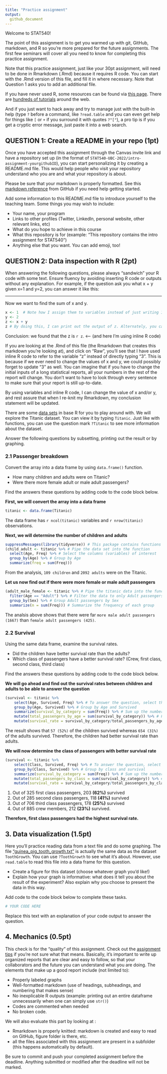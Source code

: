 ```yaml
---
title: "Practice assignment"
output: 
  github_document
---
```


Welcome to STAT540! 

The point of this assignment is to get you warmed up with git, GitHub, markdown, and R so you're more prepared for the future assignments. The first few seminars will cover all you need to know for completing this practice assignment. 

Note that this practice assignment, just like your 30pt assignment, will need to be done in Rmarkdown (.Rmd) because it requires R code. You can start with the .Rmd version of this file, and fill it in where necessary. Note that Question 1 asks you to add an additional file. 

If you have never used R, some resources can be found via [this page](https://support.rstudio.com/hc/en-us/articles/201141096-Getting-Started-with-R). There are [hundreds of tutorials](https://www.google.ca/search?q=R+tutorial) around the web. 

And if you just want to hack away and try to manage just with the built-in help (type `?` before a command, like `?read.table` and you can even get help for things like `[` or `+` if you surround it with quotes `?"["`), a pro tip is if you get a cryptic error message, just paste it into a web search.

## QUESTION 1: Create a README in your repo (1pt)

Once you have accepted this assignment through the Canvas invite link and have a repository set up (in the format of `STAT540-UBC-2022/intro-assignment-yourgithubID`), you can start personalizing it by creating a README.md file. This would help people who visit your repository understand who you are and what your repository is about. 

Please be sure that your markdown is properly formatted. See this [markdown reference](https://guides.github.com/features/mastering-markdown/) from GitHub if you need help getting started. 

Add some information to this README.md file to introduce yourself to the teaching team. Some things you may wish to include:

- Your name, your program 
- Links to other profiles (Twitter, LinkedIn, personal website, other relevant links, etc)
- What do you hope to achieve in this course
- What this repository is for (example: "This repository contains the intro assignment for STAT540")
- Anything else that you want. You can add emoji, too! 

## QUESTION 2: Data inspection with R (2pt)

When answering the following questions, please always "sandwich" your R code with some text. Ensure fluency by avoiding inserting R code or outputs without any explanation. For example, if the question ask you what x + y given x=1 and y=2, you can answer it like this: 

----

Now we want to find the sum of x and y.

```r
x <- 1  # Note how I assign them to variables instead of just writing 1+2
y <- 2 
z <- x + y
z # By doing this, I can print out the output of z. Alternately, you can also do (z <- x+y). 
```

Conclusion: we found that the z is `r z`. <---- (and here I'm using inline R code)

If you are looking at the .Rmd of this file (the Rmarkdown that creates this markdown you're looking at), and click on "Raw", you'll see that I have used inline R code to refer to the variable "z" instead of directly typing "3". This is because if we ever need to change the values of x and y, we could possibly forget to update "3" as well. You can imagine that if you have to change the initial inputs of a long statistical reports, all your numbers in the rest of the report will change. You don't want to have to look through every sentence to make sure that your report is still up-to-date. 

By using variables and inline R code, I can change the value of x and/or y, and rest assure that when I re-knit my Rmarkdown, my conclusion statement will be updated. 

There are some [data sets](https://stat.ethz.ch/R-manual/R-devel/library/datasets/html/00Index.html) in base R for you to play around with. We will explore the Titanic dataset. You can view it by typing `Titanic`. Just like with functions, you can use the question mark `?Titanic` to see more information about the dataset. 

Answer the following questions by subsetting, printing out the result or by graphing. 

### 2.1 Passenger breakdown 

Convert the array into a data frame by using `data.frame()` function. 

- How many children and adults were on Titanic? 
- Were there more female adult or male adult passengers? 

Find the answers these questions by adding code to the code block below. 

**First, we will convert the array into a data frame**

```r
titanic <- data.frame(Titanic)
```
The data frame has `r ncol(titanic)` variables and `r nrow(titanic)` observations. 


**Next, we will determine the number of children and adults**
```r
suppressMessages(library(tidyverse)) # This package contains functions we will use to answer this question
(child_adult <- titanic %>% # Pipe the data set into the function
  select(Age, Freq) %>% # Select the columns (variables) of interest
  group_by(Age) %>% # Group by Age
  summarize(freq = sum(Freq)))
```
From the analysis, `109 children` and `2092 adults` were on the Titanic.


**Let us now find out if there were more female or male adult passengers**

```r
(adult_male_female <- titanic %>% # Pipe the titanic data into the function
  filter(Age == "Adult") %>% # Filter the data to only Adult passengers
  group_by(Sex) %>% # Group Adult passengers by Sex
  summarize(n = sum(Freq))) # Summarize the frequency of each group
```
The analsis above shows that there were far `more male adult passengers (1667)` than `female adult passengers (425)`.


### 2.2 Survival 

Using the same data frame, examine the survival rates.

- Did the children have better survival rate than the adults? 
- Which class of passengers have a better survival rate? (Crew, first class, second class, third class)


Find the answers these questions by adding code to the code block below. 

**We will go ahead and find out the survival rates between children and adults to be able to answer the question**

```r
(survival <- titanic %>% 
    select(Age, Survived, Freq) %>% # To answer the question, select the relevant variables
    group_by(Age, Survived) %>% # Group by Age and Survived
    summarize(survival_by_category = sum(Freq)) %>% # Sum up the number of survivals by Age
    mutate(total_passengers_by_age = sum(survival_by_category)) %>% # Find the total under each Age group
    mutate(survival_rate = survival_by_category/total_passengers_by_age * 100)) # Determine survival rate by age
```
The result shows that `57 (52%)` of the children survived whereas `654 (31%)` of the adults survived. Therefore, the children had better survival rate than adults.


**We will now determine the class of passengers with better survival rate**

```r
(survival <- titanic %>% 
    select(Class, Survived, Freq) %>% # To answer the question, select the relevant variables
    group_by(Class, Survived) %>% # Group by class and survival
    summarize(survival_by_category = sum(Freq)) %>% # Sum up the number of survivals by class
    mutate(total_passengers_by_class = sum(survival_by_category)) %>% # Find the total under each Age group
    mutate(survival_rate = survival_by_category/total_passengers_by_class * 100))
```
1. Out of 325 first class passengers, 203 **(62%)** survived 
2. Out of 285 second class passengers, 118 **(41%)** survived 
3. Out of 706 third class passengers, 178 **(25%)** survived
4. Out of 885 crew members, 212 **(23%)** survived.

**Therefore, first class passengers had the highest survival rate.**


## 3. Data visualization (1.5pt)

Here you'll practice reading data from a text file and do some graphing. The file ["guinea_pig_tooth_growth.txt"](https://raw.githubusercontent.com/STAT540-UBC/STAT540-UBC.github.io/master/homework/intro_assignment/guinea_pigs_tooth_growth.txt) is actually the same data as the dataset `ToothGrowth`. You can use `?ToothGrowth` to see what it's about. However, use `read.table` to read this file into a data frame for this question. 

- Create a figure for this dataset (choose whatever graph you'd like!)
- Explain how your graph is informative: what does it tell you about the result of the experiment? Also explain why you choose to present the data in this way. 

Add code to the code block below to complete these tasks. 

```r
# YOUR CODE HERE
```

Replace this text with an explanation of your code output to answer the question. 


## 4. Mechanics (0.5pt)

This check is for the "quality" of this assignment.  Check out the [assignment tips](https://stat540-ubc.github.io/submission_guide.html#general-tips-for-working-on-the-assignments) if you're not sure what that means. Basically, it's important to write up organized reports that are clear and easy to follow, so that your collaborators and the future you can understand what you are doing. The elements that make up a good report include (not limited to): 

- Properly labeled graphs
- Well-formatted markdown (use of headings, subheadings, and numbering that makes sense)
- No inexplicable R outputs (example: printing out an entire dataframe unnecessarily when one can simply use `str()`) 
- Codes are commented when needed
- No broken code. 

We will also evaluate this part by looking at :

- Rmarkdown is properly knitted: markdown is created and easy to read on GitHub, figure folder is there, etc. 
- all the files associated with this assignment are present in a subfolder (this happens automatically by default). 

Be sure to commit and push your completed assignment before the deadline. Anything submitted or modified after the deadline will not be marked.
